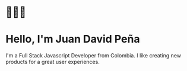 # 👨🏼‍💻
# Hello, I'm Juan David Peña

I'm a Full Stack Javascript Developer from Colombia.
I like creating new products for a great user experiences.
